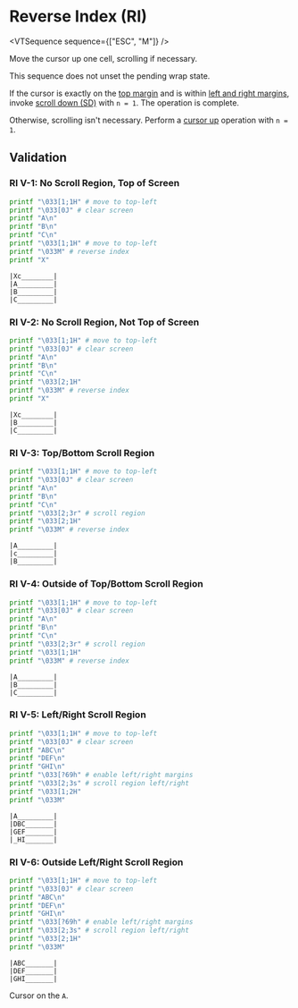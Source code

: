 
# Reverse Index (RI)

<VTSequence sequence={["ESC", "M"]} />

Move the cursor up one cell, scrolling if necessary.

This sequence does not unset the pending wrap state.

If the cursor is exactly on the [top margin](/vt/decstbm) and is within
[left and right margins](/vt/decslrm), invoke [scroll down (SD)](/vt/sd)
with `n = 1`. The operation is complete.

Otherwise, scrolling isn't necessary. Perform a
[cursor up](/vt/cuu) operation with `n = 1`.

## Validation

### RI V-1: No Scroll Region, Top of Screen

```bash
printf "\033[1;1H" # move to top-left
printf "\033[0J" # clear screen
printf "A\n"
printf "B\n"
printf "C\n"
printf "\033[1;1H" # move to top-left
printf "\033M" # reverse index
printf "X"
```

```
|Xc________|
|A_________|
|B_________|
|C_________|
```

### RI V-2: No Scroll Region, Not Top of Screen

```bash
printf "\033[1;1H" # move to top-left
printf "\033[0J" # clear screen
printf "A\n"
printf "B\n"
printf "C\n"
printf "\033[2;1H"
printf "\033M" # reverse index
printf "X"
```

```
|Xc________|
|B_________|
|C_________|
```

### RI V-3: Top/Bottom Scroll Region

```bash
printf "\033[1;1H" # move to top-left
printf "\033[0J" # clear screen
printf "A\n"
printf "B\n"
printf "C\n"
printf "\033[2;3r" # scroll region
printf "\033[2;1H"
printf "\033M" # reverse index
```

```
|A_________|
|c_________|
|B_________|
```

### RI V-4: Outside of Top/Bottom Scroll Region

```bash
printf "\033[1;1H" # move to top-left
printf "\033[0J" # clear screen
printf "A\n"
printf "B\n"
printf "C\n"
printf "\033[2;3r" # scroll region
printf "\033[1;1H"
printf "\033M" # reverse index
```

```
|A_________|
|B_________|
|C_________|
```

### RI V-5: Left/Right Scroll Region

```bash
printf "\033[1;1H" # move to top-left
printf "\033[0J" # clear screen
printf "ABC\n"
printf "DEF\n"
printf "GHI\n"
printf "\033[?69h" # enable left/right margins
printf "\033[2;3s" # scroll region left/right
printf "\033[1;2H"
printf "\033M"
```

```
|A_________|
|DBC_______|
|GEF_______|
|_HI_______|
```

### RI V-6: Outside Left/Right Scroll Region

```bash
printf "\033[1;1H" # move to top-left
printf "\033[0J" # clear screen
printf "ABC\n"
printf "DEF\n"
printf "GHI\n"
printf "\033[?69h" # enable left/right margins
printf "\033[2;3s" # scroll region left/right
printf "\033[2;1H"
printf "\033M"
```

```
|ABC_______|
|DEF_______|
|GHI_______|
```

Cursor on the `A`.
